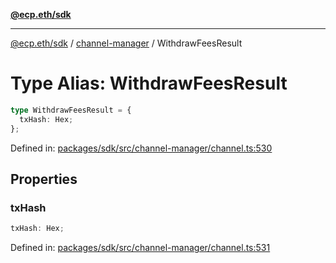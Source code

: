 [**@ecp.eth/sdk**](../../index.mdx)

***

[@ecp.eth/sdk](/sdk-reference/index.mdx) / [channel-manager](/sdk-reference/channel-manager/index.mdx) / WithdrawFeesResult

# Type Alias: WithdrawFeesResult

```ts
type WithdrawFeesResult = {
  txHash: Hex;
};
```

Defined in: [packages/sdk/src/channel-manager/channel.ts:530](https://github.com/ecp-eth/comments-monorepo/blob/main/packages/sdk/src/channel-manager/channel.ts#L530)

## Properties

### txHash

```ts
txHash: Hex;
```

Defined in: [packages/sdk/src/channel-manager/channel.ts:531](https://github.com/ecp-eth/comments-monorepo/blob/main/packages/sdk/src/channel-manager/channel.ts#L531)
